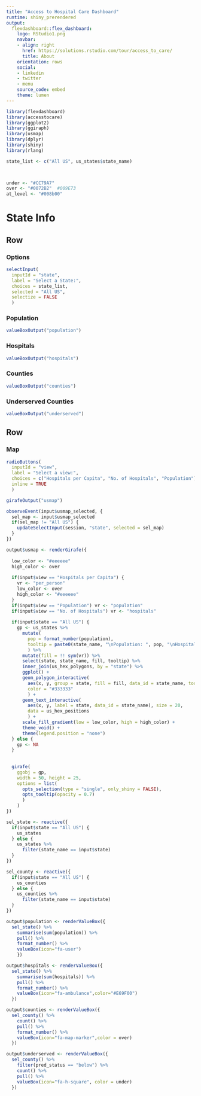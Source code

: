 ```yaml
---
title: "Access to Hospital Care Dashboard"
runtime: shiny_prerendered
output:
  flexdashboard::flex_dashboard:
    logo: RStudio1.png
    navbar:
    - align: right
      href: https://solutions.rstudio.com/tour/access_to_care/
      title: About
    orientation: rows
    social:
    - linkedin
    - twitter
    - menu
    source_code: embed
    theme: lumen
---
```


```r
library(flexdashboard)
library(accesstocare)
library(ggplot2)
library(ggiraph)
library(usmap)
library(dplyr)
library(shiny)
library(rlang)

state_list <- c("All US", us_states$state_name)


  
under <- "#CC79A7"
over <- "#0072B2"  #009E73
at_level <- "#008b00"
```


State Info
======================================================================


Row 
-----------------------------------------------------------------------

### Options


```r
selectInput(
  inputId = "state",
  label = "Select a State:",
  choices = state_list,
  selected = "All US", 
  selectize = FALSE
  )
```

### Population

```r
valueBoxOutput("population")
```

### Hospitals

```r
valueBoxOutput("hospitals")
```

### Counties

```r
valueBoxOutput("counties")
```

### Underserved Counties

```r
valueBoxOutput("underserved")
```

Row {data-height=1050}
-----------------------------------------------------------------------

###  Map

```r
radioButtons(
  inputId = "view",
  label = "Select a view:",
  choices = c("Hospitals per Capita", "No. of Hospitals", "Population"), 
  inline = TRUE
  )
```

```r

girafeOutput("usmap")

```

```r

observeEvent(input$usmap_selected, {
  sel_map <- input$usmap_selected
  if(sel_map != "All US") {
    updateSelectInput(session, "state", selected = sel_map)
  }
})

output$usmap <- renderGirafe({
  
  low_color <- "#eeeeee"
  high_color <- over
  
  if(input$view == "Hospitals per Capita") {
    vr <- "per_person"
    low_color <- over
    high_color <- "#eeeeee"
  }  
  if(input$view == "Population") vr <- "population"
  if(input$view == "No. of Hospitals") vr <- "hospitals"
    
  if(input$state == "All US") {
    gp <- us_states %>% 
      mutate(
        pop = format_number(population),
        tooltip = paste0(state_name, "\nPopulation: ", pop, "\nHospitals: ", format_number(hospitals))
        ) %>% 
      mutate(fill = !! sym(vr)) %>% 
      select(state, state_name, fill, tooltip) %>% 
      inner_join(us_hex_polygons, by = "state") %>% 
      ggplot() +
      geom_polygon_interactive(
        aes(x, y, group = state, fill = fill, data_id = state_name, tooltip = tooltip), 
        color = "#333333"
        ) +
      geom_text_interactive(
        aes(x, y, label = state, data_id = state_name), size = 20, 
        data = us_hex_positions
        ) +
      scale_fill_gradient(low = low_color, high = high_color) +
      theme_void() +
      theme(legend.position = "none")
  } else {
    gp <- NA
  }
  
  
  girafe(
    ggobj = gp,
    width = 50, height = 25,
    options = list(
      opts_selection(type = "single", only_shiny = FALSE),
      opts_tooltip(opacity = 0.7)
      )
    )  
})

sel_state <- reactive({
  if(input$state == "All US") {
    us_states
  } else {
    us_states %>% 
      filter(state_name == input$state) 
  }
})

sel_county <- reactive({
  if(input$state == "All US") {
    us_counties
  } else {
    us_counties %>% 
      filter(state_name == input$state) 
  }
})

output$population <- renderValueBox({
  sel_state() %>% 
    summarise(sum(population)) %>% 
    pull() %>%
    format_number() %>% 
    valueBox(icon="fa-user")
    })

output$hospitals <- renderValueBox({
  sel_state() %>%
    summarise(sum(hospitals)) %>%
    pull() %>% 
    format_number() %>% 
    valueBox(icon="fa-ambulance",color="#E69F00")
  })

output$counties <- renderValueBox({
  sel_county() %>%
    count() %>% 
    pull() %>% 
    format_number() %>% 
    valueBox(icon="fa-map-marker",color = over)
  })

output$underserved <- renderValueBox({
  sel_county() %>%
    filter(pred_status == "below") %>% 
    count() %>% 
    pull() %>% 
    valueBox(icon="fa-h-square", color = under)
  })
```


